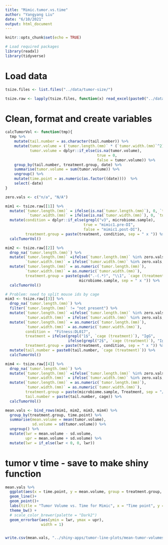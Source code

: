 ```yaml
---
title: "Mimic.tumor.vs.time"
author: "Yangyang Liu"
date: "6/10/2021"
output: html_document
---
```


```r
knitr::opts_chunk$set(echo = TRUE)

# Load required packages
library(readxl)
library(tidyverse)

```

# Load data 

```r
tsize.files <- list.files("../data/tumor-size/")

tsize.raw <- lapply(tsize.files, function(x) read_excel(paste0("../data/tumor-size/", x)))
```



# Clean, format and create variables

```r
calcTumorVol <- function(tmp){
  tmp %>%
    mutate(tail.number = as.character(tail.number)) %>%
    mutate(tumor.volume = (`tumor.length.(mm)` * (`tumor.width.(mm)`^2)) / 2,
           tumor.volume = dplyr::if_else(is.na(tumor.volume),
                                         true = 0,
                                         false = tumor.volume)) %>%
    group_by(tail.number, treatment.group, date) %>%
    summarise(tumor.volume = sum(tumor.volume)) %>%
    ungroup() %>%
    mutate(time.point = as.numeric(as.factor((date))))  %>%
    select(-date)
}
```

```r
zero.vals <- c("n/a", "N/A")

mim1 <- tsize.raw[[1]] %>%
  mutate(`tumor.length.(mm)` = ifelse(is.na(`tumor.length.(mm)`), 0, `tumor.length.(mm)`),
          `tumor.width.(mm)` = ifelse(is.na(`tumor.width.(mm)`), 0, `tumor.width.(mm)`)) %>%
  mutate(condition = dplyr::if_else(grepl("v3", microbiome.sample),
                                   true = "mimic1.pre-DI",
                                   false = "mimic1.post-DI"),
         treatment.group = paste(treatment, condition, sep = " x ")) %>%
  calcTumorVol()

mim2 <- tsize.raw[[2]] %>%
  drop_na(`tumor.length.(mm)`) %>%
  mutate(`tumor.length.(mm)` =ifelse(`tumor.length.(mm)` %in% zero.vals, 0, `tumor.length.(mm)`),
         `tumor.width.(mm)` = ifelse(`tumor.width.(mm)` %in% zero.vals, 0, `tumor.width.(mm)`)) %>%
  mutate(`tumor.length.(mm)` = as.numeric(`tumor.length.(mm)`),
         `tumor.width.(mm)` = as.numeric(`tumor.width.(mm)`),
         treatment.group = paste(gsub(".-(.*)", "\\1", `cage (treatment)`),
                                 microbiome.sample, sep = " x ")) %>%
  calcTumorVol()

# Problem: need to split mouse ids by cage
mim3 <- tsize.raw[[3]] %>%
  drop_na(`tumor.length.(mm)`) %>%
  filter(`tumor.length.(mm)` != "not present") %>%
  mutate(`tumor.length.(mm)` =ifelse(`tumor.length.(mm)` %in% zero.vals, 0, `tumor.length.(mm)`),
         `tumor.width.(mm)` = ifelse(`tumor.width.(mm)` %in% zero.vals, 0, `tumor.width.(mm)`)) %>%
  mutate(`tumor.length.(mm)` = as.numeric(`tumor.length.(mm)`),
         `tumor.width.(mm)` = as.numeric(`tumor.width.(mm)`),
         condition =  "Fitness:DL017",
         treatment = ifelse(grepl("1$", `cage (treatment)`), "IgG",
                            ifelse(grepl("2$", `cage (treatment)`), "IgG", "PD1")),
         treatment.group = paste(treatment, condition, sep = " x ")) %>%
  mutate(tail.number = paste0(tail.number, `cage (treatment)`)) %>%
  calcTumorVol()

mim4 <- tsize.raw[[4]] %>%
  drop_na(`tumor.length.(mm)`) %>%
  mutate(`tumor.length.(mm)` =ifelse(`tumor.length.(mm)` %in% zero.vals, 0, `tumor.length.(mm)`),
         `tumor.width.(mm)` = ifelse(`tumor.width.(mm)` %in% zero.vals, 0, `tumor.width.(mm)`)) %>%
  mutate(`tumor.length.(mm)` = as.numeric(`tumor.length.(mm)`),
         `tumor.width.(mm)` = as.numeric(`tumor.width.(mm)`),
         treatment.group = paste(microbiome.sample, Treatment, sep = "/"),
         tail.number = paste(tail.number, cage)) %>%
  calcTumorVol()

```

```r
mean.vals <- bind_rows(mim1, mim2, mim3, mim4) %>%
  group_by(treatment.group, time.point) %>%
  summarise(mean.volume = mean(tumor.volume),
            sd.volume = sd(tumor.volume)) %>%
  ungroup() %>%
  mutate(lwr = mean.volume - sd.volume,
         upr = mean.volume + sd.volume) %>%
  mutate(lwr = if_else(lwr < 0, 0, lwr))
```


# tumor v time - save to make shiny function

```r


mean.vals %>%
  ggplot(aes(x = time.point, y = mean.volume, group = treatment.group, color = treatment.group)) +
  geom_line()+
  geom_point()+
  labs(title = "Tumor Volume vs. Time for Mimic", x = "Time point", y = "Mean tumor volume") +
  theme_bw() +
  # scale_color_brewer(palette = "Dark2") 
  geom_errorbar(aes(ymin = lwr, ymax = upr),
                width = 1)


write.csv(mean.vals, "../shiny-apps/tumor-line-plots/mean-tumor-volumes.csv", row.names = F)
```




